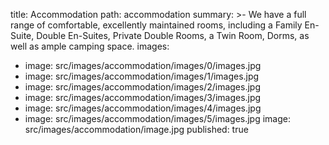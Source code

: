 title: Accommodation
path: accommodation
summary: >-
  We have a full range of comfortable, excellently maintained rooms, including a
  Family En-Suite, Double En-Suites, Private Double Rooms, a Twin Room, Dorms,
  as well as ample camping space.
images:
  - image: src/images/accommodation/images/0/images.jpg
  - image: src/images/accommodation/images/1/images.jpg
  - image: src/images/accommodation/images/2/images.jpg
  - image: src/images/accommodation/images/3/images.jpg
  - image: src/images/accommodation/images/4/images.jpg
  - image: src/images/accommodation/images/5/images.jpg
image: src/images/accommodation/image.jpg
published: true
